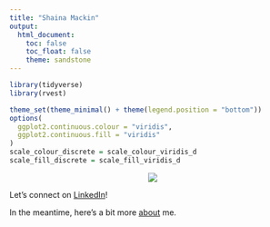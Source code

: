 ```yaml
---
title: "Shaina Mackin"
output: 
  html_document:
    toc: false
    toc_float: false
    theme: sandstone
---
```

``` r
library(tidyverse)
library(rvest)

theme_set(theme_minimal() + theme(legend.position = "bottom"))
options(
  ggplot2.continuous.colour = "viridis",
  ggplot2.continuous.fill = "viridis"
)
scale_colour_discrete = scale_colour_viridis_d
scale_fill_discrete = scale_fill_viridis_d

```

<p align="center">
  <img src="images/shainamackinheadshot.jpeg">
</p>

Let's connect on [LinkedIn](https://www.linkedin.com/in/shainamackin/)!

In the meantime, here's a bit more [about](about.html) me. 